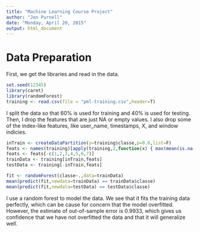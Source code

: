 ```yaml
---
title: "Machine Learning Course Project"
author: "Jon Purnell"
date: "Monday, April 20, 2015"
output: html_document
---
```


# Data Preparation

First, we get the libraries and read in the data.
```r
set.seed(12345)
library(caret)
library(randomForest)
training <- read.csv(file = "pml-training.csv",header=T)
```

I split the data so that 60% is used for training and 40% is used for testing. Then, I drop the features that are just NA or empty values. I also drop some of the index-like features, like user_name, timestamps, X, and window indicies. 
```r
inTrain <- createDataPartition(y=training$classe,p=0.6,list=F)
feats <- names(training)[apply(training,2,function(x) { max(mean(is.na(x)), mean(x == ""),na.rm=T)}) == 0]
feats <- feats[-c(1,2,3,4,5,6,7)]
trainData <- training[inTrain,feats]
testData <- training[-inTrain,feats]
```

```r
fit <- randomForest(classe~.,data=trainData)
mean(predict(fit,newdata=trainData) == trainData$classe)
mean(predict(fit,newdata=testData) == testData$classe)
```
I use a random forest to model the data. We see that it fits the training data perfectly, which can be cause for concern that the model overfitted. However, the estimate of out-of-sample error is 0.9933, which gives us confidence that we have not overfitted the data and that it will generalize well. 
